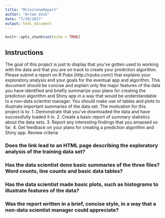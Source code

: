 ```yaml
---
title: "MilestoneReport"
author: "Artem Vovk"
date: "7/29/2017"
output: html_document
---
```


```r
knitr::opts_chunk$set(echo = TRUE)
```

## Instructions

The goal of this project is just to display that you've gotten used to working with the data and that you are on track to create your prediction algorithm. Please submit a report on R Pubs (http://rpubs.com/) that explains your exploratory analysis and your goals for the eventual app and algorithm. This document should be concise and explain only the major features of the data you have identified and briefly summarize your plans for creating the prediction algorithm and Shiny app in a way that would be understandable to a non-data scientist manager. You should make use of tables and plots to illustrate important summaries of the data set. The motivation for this project is to: 
1. Demonstrate that you've downloaded the data and have successfully loaded it in.
2. Create a basic report of summary statistics about the data sets.
3. Report any interesting findings that you amassed so far.
4. Get feedback on your plans for creating a prediction algorithm and Shiny app.
Review criteria


### Does the link lead to an HTML page describing the exploratory analysis of the training data set?
### Has the data scientist done basic summaries of the three files? Word counts, line counts and basic data tables?
### Has the data scientist made basic plots, such as histograms to illustrate features of the data?
### Was the report written in a brief, concise style, in a way that a non-data scientist manager could appreciate?